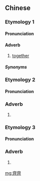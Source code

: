 {{also|齐齐}}
==Chinese==

===Etymology 1===
{{zh-forms|s=齐齐}}

====Pronunciation====
{{zh-pron
|c=cai4 cai4
|cat=adv
}}

====Adverb====
{{zh-adv}}

# {{lb|zh|Cantonese|Min Bei}} [[together]]

=====Synonyms=====
{{zh-dial|一起}}

===Etymology 2===
{{zh-forms|s=齐齐|alt=褿齊}}

====Pronunciation====
{{zh-pron
|mn=chiâu-chê/chiâu-chôe
|cat=adv
}}

===Adverb===
{{zh-adv}}

# {{lb|zh|Min Nan}} {{rfdef|lang=zh}}

===Etymology 3===
{{zh-forms|s=齐齐|alt=褿褿}}

====Pronunciation====
{{zh-pron
|mn=chiâu-chiâu
|cat=adv
}}

===Adverb===
{{zh-adv}}

# {{lb|zh|Min Nan}} {{rfdef|lang=zh}}

[[mg:齊齊]]